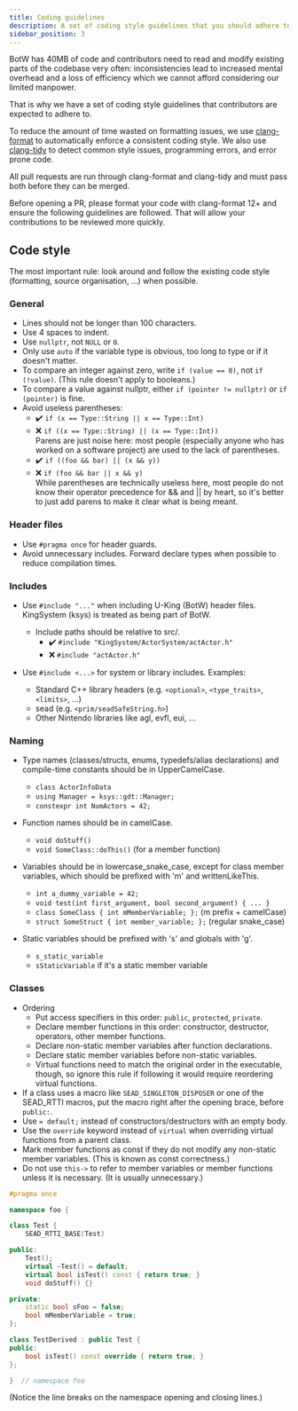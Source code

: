 ```yaml
---
title: Coding guidelines
description: A set of coding style guidelines that you should adhere to whenever possible.
sidebar_position: 3
---
```


BotW has 40MB of code and contributors need to read and modify existing parts of the codebase very often: inconsistencies lead to increased mental overhead and a loss of efficiency which we cannot afford considering our limited manpower.

That is why we have a set of coding style guidelines that contributors are expected to adhere to.

To reduce the amount of time wasted on formatting issues, we use [clang-format](https://clang.llvm.org/docs/ClangFormat.html) to automatically enforce a consistent coding style. We also use [clang-tidy](https://clang.llvm.org/extra/clang-tidy/) to detect common style issues, programming errors, and error prone code.

All pull requests are run through clang-format and clang-tidy and must pass both before they can be merged.

Before opening a PR, please format your code with clang-format 12+ and ensure the following guidelines are followed. That will allow your contributions to be reviewed more quickly.

## Code style

The most important rule: look around and follow the existing code style (formatting, source organisation, ...) when possible.

### General

* Lines should not be longer than 100 characters.
* Use 4 spaces to indent.
* Use `nullptr`, not `NULL` or `0`.
* Only use `auto` if the variable type is obvious, too long to type or if it doesn't matter.
* To compare an integer against zero, write `if (value == 0)`, not `if (!value)`. (This rule doesn't apply to booleans.)
* To compare a value against nullptr, either `if (pointer != nullptr)` or `if (pointer)` is fine.
* Avoid useless parentheses:
    * :heavy_check_mark: `if (x == Type::String || x == Type::Int)`
    * :x: `if ((x == Type::String) || (x == Type::Int))`
        <br /> Parens are just noise here: most people (especially anyone who has worked on a software project) are used to the lack of parentheses.
    * :heavy_check_mark: `if ((foo && bar) || (x && y))`
    * :x: `if (foo && bar || x && y)`
        <br /> While parentheses are technically useless here, most people do not know their operator precedence for && and || by heart, so it's better to just add parens to make it clear what is being meant.

### Header files

* Use `#pragma once` for header guards.
* Avoid unnecessary includes. Forward declare types when possible to reduce compilation times.

### Includes

* Use `#include "..."` when including U-King (BotW) header files. KingSystem (ksys) is treated as being part of BotW.
    * Include paths should be relative to src/.
        * :heavy_check_mark: `#include "KingSystem/ActorSystem/actActor.h"`
        * :x: `#include "actActor.h"`

* Use `#include <...>` for system or library includes. Examples:
    * Standard C++ library headers (e.g. `<optional>`, `<type_traits>`, `<limits>`, ...)
    * sead (e.g. `<prim/seadSafeString.h>`)
    * Other Nintendo libraries like agl, evfl, eui, ...

### Naming

* Type names (classes/structs, enums, typedefs/alias declarations) and compile-time constants should be in UpperCamelCase.
    * `class ActorInfoData`
    * `using Manager = ksys::gdt::Manager;`
    * `constexpr int NumActors = 42;`

* Function names should be in camelCase.
    * `void doStuff()`
    * `void SomeClass::doThis()` (for a member function)

* Variables should be in lowercase_snake_case, except for class member variables, which should be prefixed with 'm' and writtenLikeThis.
    * `int a_dummy_variable = 42;`
    * `void test(int first_argument, bool second_argument) { ... }`
    * `class SomeClass { int mMemberVariable; };` (m prefix + camelCase)
    * `struct SomeStruct { int member_variable; };` (regular snake_case)

* Static variables should be prefixed with 's' and globals with 'g'.
    * `s_static_variable`
    * `sStaticVariable` if it's a static member variable

### Classes
* Ordering
   * Put access specifiers in this order: `public`, `protected`, `private`.
   * Declare member functions in this order: constructor, destructor, operators, other member functions.
   * Declare non-static member variables after function declarations.
   * Declare static member variables before non-static variables.
   * Virtual functions need to match the original order in the executable, though, so ignore this rule if following it would require reordering virtual functions.
* If a class uses a macro like `SEAD_SINGLETON_DISPOSER` or one of the SEAD_RTTI macros, put the macro right after the opening brace, before `public:`.
* Use `= default;` instead of constructors/destructors with an empty body.
* Use the `override` keyword instead of `virtual` when overriding virtual functions from a parent class.
* Mark member functions as const if they do not modify any non-static member variables. (This is known as const correctness.)
* Do not use `this->` to refer to member variables or member functions unless it is necessary. (It is usually unnecessary.)

```cpp
#pragma once

namespace foo {

class Test {
    SEAD_RTTI_BASE(Test)

public:
    Test();
    virtual ~Test() = default;
    virtual bool isTest() const { return true; }
    void doStuff() {}

private:
    static bool sFoo = false;
    bool mMemberVariable = true;
};

class TestDerived : public Test {
public:
    bool isTest() const override { return true; }
};

}  // namespace foo
```

(Notice the line breaks on the namespace opening and closing lines.)
